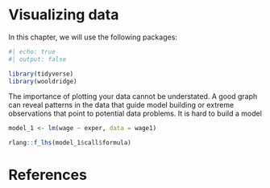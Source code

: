 # Visualizing data

In this chapter, we will use the following packages:

```r
#| echo: true
#| output: false

library(tidyverse)
library(wooldridge)

```

The importance of plotting your data cannot be understated. A good graph can reveal patterns in the data that guide model building or extreme observations that point to potential data problems. It is hard to build a model

```r
model_1 <- lm(wage ~ exper, data = wage1)
```

```r
rlang::f_lhs(model_1$call$formula)
```

# References {.unnumbered}